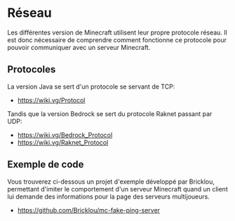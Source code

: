 # Réseau

Les différentes version de Minecraft utilisent leur propre protocole réseau.
Il est donc nécessaire de comprendre comment fonctionne ce protocole pour pouvoir communiquer avec un serveur Minecraft.

## Protocoles

La version Java se sert d'un protocole se servant de TCP: 
- https://wiki.vg/Protocol

Tandis que la version Bedrock se sert du protocole Raknet passant par UDP:
- https://wiki.vg/Bedrock_Protocol
- https://wiki.vg/Raknet_Protocol

## Exemple de code

Vous trouverez ci-dessous un projet d'exemple développé par Bricklou, permettant d'imiter le comportement d'un serveur Minecraft
quand un client lui demande des informations pour la page des serveurs multijoueurs.

* https://github.com/Bricklou/mc-fake-ping-server